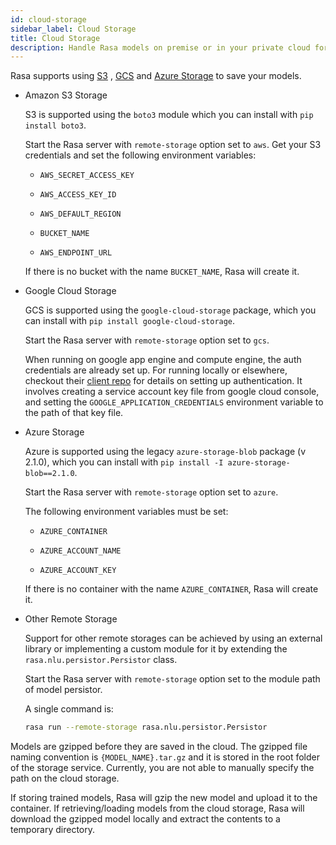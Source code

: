 ```yaml
---
id: cloud-storage
sidebar_label: Cloud Storage
title: Cloud Storage
description: Handle Rasa models on premise or in your private cloud for GDPR-compliant intent recognition and entity extraction.
---
```


Rasa supports using [S3](https://aws.amazon.com/s3/) ,
[GCS](https://cloud.google.com/storage/) and [Azure Storage](https://azure.microsoft.com/services/storage/) to save your models.

* Amazon S3 Storage

  S3 is supported using the `boto3` module which you can
  install with `pip install boto3`.

  Start the Rasa server with `remote-storage` option set to
  `aws`. Get your S3 credentials and set the following
  environment variables:

    * `AWS_SECRET_ACCESS_KEY`

    * `AWS_ACCESS_KEY_ID`

    * `AWS_DEFAULT_REGION`

    * `BUCKET_NAME`

    * `AWS_ENDPOINT_URL`

  If there is no bucket with the name `BUCKET_NAME`, Rasa will create it.

* Google Cloud Storage

  GCS is supported using the `google-cloud-storage` package,
  which you can install with `pip install google-cloud-storage`.

  Start the Rasa server with `remote-storage` option set to `gcs`.

  When running on google app engine and compute engine, the auth
  credentials are already set up. For running locally or elsewhere,
  checkout their
  [client repo](https://github.com/GoogleCloudPlatform/python-docs-samples/tree/master/storage/cloud-client#authentication)
  for details on setting up authentication. It involves creating
  a service account key file from google cloud console,
  and setting the `GOOGLE_APPLICATION_CREDENTIALS` environment
  variable to the path of that key file.

* Azure Storage

  Azure is supported using the legacy `azure-storage-blob` package (v 2.1.0),
  which you can install with `pip install -I azure-storage-blob==2.1.0`.

  Start the Rasa server with `remote-storage` option set to `azure`.

  The following environment variables must be set:

    * `AZURE_CONTAINER`

    * `AZURE_ACCOUNT_NAME`

    * `AZURE_ACCOUNT_KEY`

  If there is no container with the name `AZURE_CONTAINER`, Rasa will create it.

* Other Remote Storage

  Support for other remote storages can be achieved by using an external library or implementing
  a custom module for it by extending the `rasa.nlu.persistor.Persistor` class.

  Start the Rasa server with ``remote-storage`` option set to the module path of model persistor.

  A single command is:

  ```bash
  rasa run --remote-storage rasa.nlu.persistor.Persistor
  ```

Models are gzipped before they are saved in the cloud. The gzipped file naming convention
is `{MODEL_NAME}.tar.gz` and it is stored in the root folder of the storage service.
Currently, you are not able to manually specify the path on the cloud storage.

If storing trained models, Rasa will gzip the new model and upload it to the container. If retrieving/loading models
from the cloud storage, Rasa will download the gzipped model locally and extract the contents to a temporary directory.
